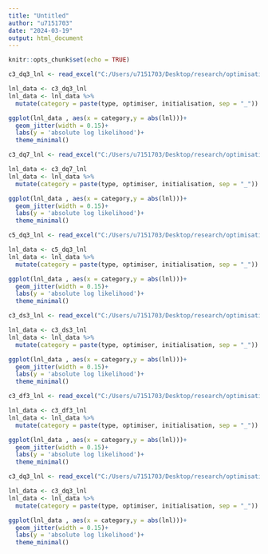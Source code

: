 ```yaml
---
title: "Untitled"
author: "u7151703"
date: "2024-03-19"
output: html_document
---
```


```r
knitr::opts_chunk$set(echo = TRUE)
```


```r
c3_dq3_lnl <- read_excel("C:/Users/u7151703/Desktop/research/optimisation/c3_dq3/likelihood.xlsx")
```


```r
lnl_data <- c3_dq3_lnl
lnl_data <- lnl_data %>%
  mutate(category = paste(type, optimiser, initialisation, sep = "_")) 
```

```r
ggplot(lnl_data , aes(x = category,y = abs(lnl)))+
  geom_jitter(width = 0.15)+
  labs(y = 'absolute log likelihood')+
  theme_minimal()
```

```r
c3_dq7_lnl <- read_excel("C:/Users/u7151703/Desktop/research/optimisation/c3_dq7/likelihood_c3.xlsx")
```

```r
lnl_data <- c3_dq7_lnl
lnl_data <- lnl_data %>%
  mutate(category = paste(type, optimiser, initialisation, sep = "_")) 
```

```r
ggplot(lnl_data , aes(x = category,y = abs(lnl)))+
  geom_jitter(width = 0.15)+
  labs(y = 'absolute log likelihood')+
  theme_minimal()
```


```r
c5_dq3_lnl <- read_excel("C:/Users/u7151703/Desktop/research/optimisation/c5_dq3/likelihood_c3.xlsx")
```

```r
lnl_data <- c5_dq3_lnl
lnl_data <- lnl_data %>%
  mutate(category = paste(type, optimiser, initialisation, sep = "_")) 
```

```r
ggplot(lnl_data , aes(x = category,y = abs(lnl)))+
  geom_jitter(width = 0.15)+
  labs(y = 'absolute log likelihood')+
  theme_minimal()
```


```r
c3_ds3_lnl <- read_excel("C:/Users/u7151703/Desktop/research/optimisation/c3_ds3/likelihood.xlsx")
```

```r
lnl_data <- c3_ds3_lnl
lnl_data <- lnl_data %>%
  mutate(category = paste(type, optimiser, initialisation, sep = "_")) 
```

```r
ggplot(lnl_data , aes(x = category,y = abs(lnl)))+
  geom_jitter(width = 0.15)+
  labs(y = 'absolute log likelihood')+
  theme_minimal()
```

```r
c3_df3_lnl <- read_excel("C:/Users/u7151703/Desktop/research/optimisation/c3_df3/likelihood.xlsx")
```

```r
lnl_data <- c3_df3_lnl
lnl_data <- lnl_data %>%
  mutate(category = paste(type, optimiser, initialisation, sep = "_")) 
```

```r
ggplot(lnl_data , aes(x = category,y = abs(lnl)))+
  geom_jitter(width = 0.15)+
  labs(y = 'absolute log likelihood')+
  theme_minimal()
```

```r
c3_dq3_lnl <- read_excel("C:/Users/u7151703/Desktop/research/optimisation/c3_dq3/likelihood.xlsx")
```

```r
lnl_data <- c3_dq3_lnl
lnl_data <- lnl_data %>%
  mutate(category = paste(type, optimiser, initialisation, sep = "_")) 
```

```r
ggplot(lnl_data , aes(x = category,y = abs(lnl)))+
  geom_jitter(width = 0.15)+
  labs(y = 'absolute log likelihood')+
  theme_minimal()
```

